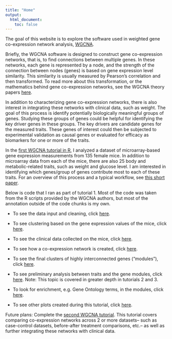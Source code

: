 ```yaml
---
title: "Home"
output:
  html_document:
    toc: false
---
```


The goal of this website is to explore the software used in weighted gene co-expression network analysis, [WGCNA](https://labs.genetics.ucla.edu/horvath/CoexpressionNetwork/). 

Briefly, the WGCNA software is designed to construct gene co-expression networks, that is, to find connections between multiple genes. In these networks, each gene is represented by a node, and the strength of the connection between nodes (genes) is based on gene expression level similarity. This similarity is usually measured by Pearson's correlation and then transformed. To read more about this transformation, or the mathematics behind gene co-expression networks, see the WGCNA theory papers [here](https://labs.genetics.ucla.edu/horvath/CoexpressionNetwork/). 

In addition to characterizing gene co-expression networks, there is also interest in integrating these networks with clinical data, such as weight. The goal of this process is identify potentially biologically meaningful groups of genes. Studying these groups of genes could be helpful for identifying the key driver genes in these groups. The key drivers are candidate genes for the measured traits. These genes of interest could then be subjected to experimental validation as causal genes or evaluated for efficacy as biomarkers for one or more of the traits.

In the [first WGCNA tutorial in R](https://labs.genetics.ucla.edu/horvath/CoexpressionNetwork/Rpackages/WGCNA/Tutorials/), I analyzed a dataset of microarray-based gene expression measurements from 135 female mice. In addition to microarray data from each of the mice, there are also 25 body and metabolic-related traits, such as weight and glucose level. I am interested in identifying which genes/group of genes contribute most to each of these traits. For an overview of this process and a typical workflow, see [this short paper](https://labs.genetics.ucla.edu/horvath/CoexpressionNetwork/Rpackages/WGCNA/Tutorials/Simulated-00-Background.pdf). 

Below is code that I ran as part of tutorial 1. Most of the code was taken from the R scripts provided by the WGCNA authors, but most of the annotation outside of the code chunks is my own. 

* To see the data input and cleaning, click [here](https://lauren-blake.github.io/Explore_WGCNA/Tutorial_1.html).

* To see clustering based on the gene expression values of the mice, click [here](https://lauren-blake.github.io/Explore_WGCNA/Tutorial_1.html#sample_clustering).

* To see the clinical data collected on the mice, click [here](https://lauren-blake.github.io/Explore_WGCNA/Tutorial_1.html#add_the_clinical_data). 

* To see how a co-expression network is created, click [here](https://lauren-blake.github.io/Explore_WGCNA/Tutorial_1.html#gene_expression_network_construction_and_module_detection).

* To see the final clusters of highly interconnected genes ("modules"), click [here](https://lauren-blake.github.io/Explore_WGCNA/Tutorial_1.html#cluster_and_merge_modules_based_on_eigengenes).

* To see preliminary analysis between traits and the gene modules, click [here](https://lauren-blake.github.io/Explore_WGCNA/Tutorial_1.html#begin_to_study_relationships_between_traits_and_modules). Note: This topic is covered in greater depth in tutorials 2 and 3. 

* To look for enrichment, e.g. Gene Ontology terms, in the modules, click [here](https://lauren-blake.github.io/Explore_WGCNA/Tutorial_1.html#integrate_the_network_analysis_with_functional_enrichment).

* To see other plots created during this tutorial, click [here](https://lauren-blake.github.io/Explore_WGCNA/Tutorial_1.html#additional_visualizations).

Future plans: Complete the [second WGCNA tutorial](https://labs.genetics.ucla.edu/horvath/CoexpressionNetwork/Rpackages/WGCNA/Tutorials/). This tutorial covers comparing co-expression networks across 2 or more datasets-- such as case-control datasets, before-after treatment comparisons, etc.-- as well as further integrating these networks with clinical data. 

